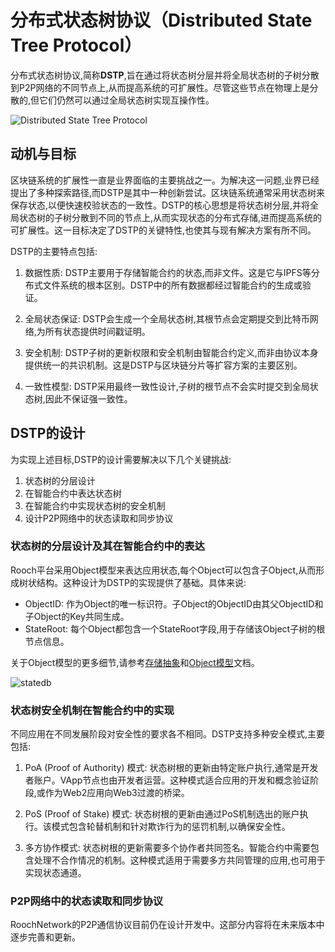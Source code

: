 # 分布式状态树协议（Distributed State Tree Protocol）

分布式状态树协议,简称**DSTP**,旨在通过将状态树分层并将全局状态树的子树分散到P2P网络的不同节点上,从而提高系统的可扩展性。尽管这些节点在物理上是分散的,但它们仍然可以通过全局状态树实现互操作性。

![Distributed State Tree Protocol](/blog/bitcoin-application-layer/dstp.svg)

## 动机与目标

区块链系统的扩展性一直是业界面临的主要挑战之一。为解决这一问题,业界已经提出了多种探索路径,而DSTP是其中一种创新尝试。区块链系统通常采用状态树来保存状态,以便快速校验状态的一致性。DSTP的核心思想是将状态树分层,并将全局状态树的子树分散到不同的节点上,从而实现状态的分布式存储,进而提高系统的可扩展性。这一目标决定了DSTP的关键特性,也使其与现有解决方案有所不同。

DSTP的主要特点包括:

1. 数据性质: DSTP主要用于存储智能合约的状态,而非文件。这是它与IPFS等分布式文件系统的根本区别。DSTP中的所有数据都经过智能合约的生成或验证。

2. 全局状态保证: DSTP会生成一个全局状态树,其根节点会定期提交到比特币网络,为所有状态提供时间戳证明。

3. 安全机制: DSTP子树的更新权限和安全机制由智能合约定义,而非由协议本身提供统一的共识机制。这是DSTP与区块链分片等扩容方案的主要区别。

4. 一致性模型: DSTP采用最终一致性设计,子树的根节点不会实时提交到全局状态树,因此不保证强一致性。

## DSTP的设计


为实现上述目标,DSTP的设计需要解决以下几个关键挑战:

1. 状态树的分层设计
2. 在智能合约中表达状态树
3. 在智能合约中实现状态树的安全机制
4. 设计P2P网络中的状态读取和同步协议

### 状态树的分层设计及其在智能合约中的表达

Rooch平台采用Object模型来表达应用状态,每个Object可以包含子Object,从而形成树状结构。这种设计为DSTP的实现提供了基础。具体来说:

* ObjectID: 作为Object的唯一标识符。子Object的ObjectID由其父ObjectID和子Object的Key共同生成。
* StateRoot: 每个Object都包含一个StateRoot字段,用于存储该Object子树的根节点信息。

关于Object模型的更多细节,请参考[存储抽象](/learn/core-concepts/objects/storage-abstraction)和[Object模型](/learn/core-concepts/objects/object)文档。

![statedb](/docs/rooch-design-statedb.svg)

### 状态树安全机制在智能合约中的实现

不同应用在不同发展阶段对安全性的要求各不相同。DSTP支持多种安全模式,主要包括:

1. PoA (Proof of Authority) 模式: 状态树根的更新由特定账户执行,通常是开发者账户。VApp节点也由开发者运营。这种模式适合应用的开发和概念验证阶段,或作为Web2应用向Web3过渡的桥梁。

2. PoS (Proof of Stake) 模式: 状态树根的更新由通过PoS机制选出的账户执行。该模式包含轮替机制和针对欺诈行为的惩罚机制,以确保安全性。

3. 多方协作模式: 状态树根的更新需要多个协作者共同签名。智能合约中需要包含处理不合作情况的机制。这种模式适用于需要多方共同管理的应用,也可用于实现状态通道。

### P2P网络中的状态读取和同步协议

<Callout>
RoochNetwork的P2P通信协议目前仍在设计开发中。这部分内容将在未来版本中逐步完善和更新。
</Callout>